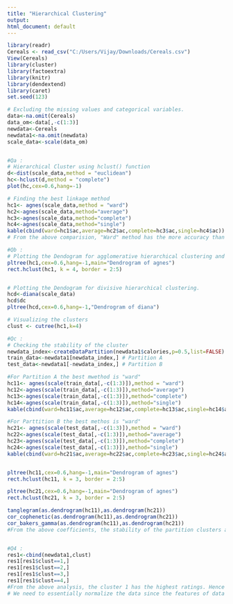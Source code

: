 ---
title: "Hierarchical Clustering"
output:
html_document: default
---
```{r}
library(readr)
Cereals <- read_csv("C:/Users/Vijay/Downloads/Cereals.csv")
View(Cereals)
library(cluster)
library(factoextra)
library(knitr)
library(dendextend)
library(caret)
set.seed(123)

# Excluding the missing values and categorical variables.
data<-na.omit(Cereals)
data_om<-data[,-c(1:3)]
newdata<-Cereals
newdata1<-na.omit(newdata) 
scale_data<-scale(data_om)


#Qa : 
# Hierarchical Cluster using hclust() function
d<-dist(scale_data,method = "euclidean")
hc<-hclust(d,method = "complete")
plot(hc,cex=0.6,hang=-1)

# Finding the best linkage method 
hc1<- agnes(scale_data,method = "ward")
hc2<-agnes(scale_data,method="average")
hc3<-agnes(scale_data,method="complete")
hc4<-agnes(scale_data,method="single")
kable(cbind(ward=hc1$ac,average=hc2$ac,complete=hc3$ac,single=hc4$ac))
# From the above comparision, "Ward" method has the more accuracy than others.

#Qb :
# Plotting the Dendogram for agglomerative hierarchical clustering and choosing K=4 clusters.
pltree(hc1,cex=0.6,hang=-1,main="Dendrogram of agnes")
rect.hclust(hc1, k = 4, border = 2:5)


# Plotting the Dendogram for divisive hierarchical clustering.
hcd<-diana(scale_data)
hcd$dc
pltree(hcd,cex=0.6,hang=-1,"Dendrogram of diana")

# Visualizing the clusters  
clust <- cutree(hc1,k=4) 

#Qc :
# Checking the stability of the cluster 
newdata_index<-createDataPartition(newdata1$calories,p=0.5,list=FALSE)
train_data<-newdata1[newdata_index,] # Partition A
test_data<-newdata1[-newdata_index,] # Partition B

#For Partition A the best mwethod is "ward" 
hc11<- agnes(scale(train_data[,-c(1:3)]),method = "ward")
hc12<-agnes(scale(train_data[,-c(1:3)]),method="average")
hc13<-agnes(scale(train_data[,-c(1:3)]),method="complete")
hc14<-agnes(scale(train_data[,-c(1:3)]),method="single")
kable(cbind(ward=hc11$ac,average=hc12$ac,complete=hc13$ac,single=hc14$ac))

#For Parttition B the best methos is "ward"
hc21<- agnes(scale(test_data[,-c(1:3)]),method = "ward")
hc22<-agnes(scale(test_data[,-c(1:3)]),method="average")
hc23<-agnes(scale(test_data[,-c(1:3)]),method="complete")
hc24<-agnes(scale(test_data[,-c(1:3)]),method="single")
kable(cbind(ward=hc21$ac,average=hc22$ac,complete=hc23$ac,single=hc24$ac))


pltree(hc11,cex=0.6,hang=-1,main="Dendrogram of agnes")
rect.hclust(hc11, k = 3, border = 2:5)

pltree(hc21,cex=0.6,hang=-1,main="Dendrogram of agnes")
rect.hclust(hc21, k = 3, border = 2:5)

tanglegram(as.dendrogram(hc11),as.dendrogram(hc21))
cor_cophenetic(as.dendrogram(hc11),as.dendrogram(hc21))
cor_bakers_gamma(as.dendrogram(hc11),as.dendrogram(hc21))
#From the above coefficients, the stability of the partition clusters are very low. 


#Q4 :
res1<-cbind(newdata1,clust)
res1[res1$clust==1,]
res1[res1$clust==2,]
res1[res1$clust==3,]
res1[res1$clust==4,]
#From the above analysis, the cluster 1 has the highest ratings. Hence it will be the "healthy cluster". 
# We need to essentially normalize the data since the features of data is heterogenous. Therefore, standardizing the data is required.
```

